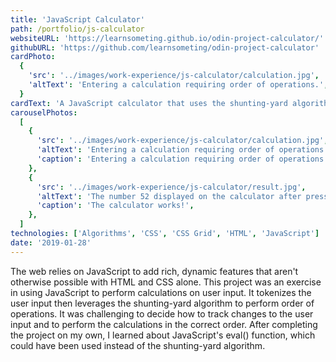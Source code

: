 ```yaml
---
title: 'JavaScript Calculator'
path: /portfolio/js-calculator
websiteURL: 'https://learnsometing.github.io/odin-project-calculator/'
githubURL: 'https://github.com/learnsometing/odin-project-calculator'
cardPhoto:
  {
    'src': '../images/work-experience/js-calculator/calculation.jpg',
    'altText': 'Entering a calculation requiring order of operations.',
  }
cardText: 'A JavaScript calculator that uses the shunting-yard algorithm to implement order of operations.'
carouselPhotos:
  [
    {
      'src': '../images/work-experience/js-calculator/calculation.jpg',
      'altText': 'Entering a calculation requiring order of operations.',
      'caption': 'Entering a calculation requiring order of operations.',
    },
    {
      'src': '../images/work-experience/js-calculator/result.jpg',
      'altText': 'The number 52 displayed on the calculator after pressing enter',
      'caption': 'The calculator works!',
    },
  ]
technologies: ['Algorithms', 'CSS', 'CSS Grid', 'HTML', 'JavaScript']
date: '2019-01-28'
---
```


The web relies on JavaScript to add rich, dynamic features that aren't otherwise
possible with HTML and CSS alone. This project was an exercise in using JavaScript
to perform calculations on user input. It tokenizes the user input then leverages
the shunting-yard algorithm to perform order of operations. It was challenging
to decide how to track changes to the user input and to perform the calculations
in the correct order. After completing the project on my own, I learned about
JavaScript's eval() function, which could have been used instead of the
shunting-yard algorithm.
